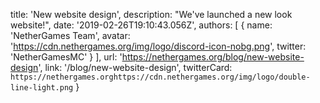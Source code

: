   title: 'New website design',
  description: "We've launched a new look website!",
  date: '2019-02-26T19:10:43.056Z',
  authors: [
    {
      name: 'NetherGames Team',
      avatar: 'https://cdn.nethergames.org/img/logo/discord-icon-nobg.png',
      twitter: 'NetherGamesMC'
    }
  ],
  url: 'https://nethergames.org/blog/new-website-design',
  link: '/blog/new-website-design',
  twitterCard: `https://nethergames.orghttps://cdn.nethergames.org/img/logo/double-line-light.png`
}
